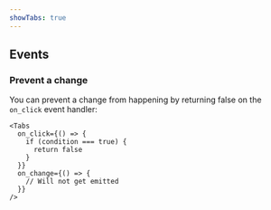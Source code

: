 ```yaml
---
showTabs: true
---
```



## Events

<PropertiesTable props={TabsEvents} />

### Prevent a change

You can prevent a change from happening by returning false on the `on_click` event handler:

```tsx
<Tabs
  on_click={() => {
    if (condition === true) {
      return false
    }
  }}
  on_change={() => {
    // Will not get emitted
  }}
/>
```
